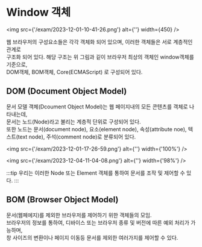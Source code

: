 # Window 객체

<img src={'/exam/2023-12-01-10-41-26.png'} alt={''} width={450} />

웹 브라우저의 구성요소들은 각각 객체화 되어 있으며, 이러한 객체들은 서로 계층적인 관계로  
구조화 되어 있다. 해당 구조는 위 그림과 깉이 브라우저 최상의 객체인 window객체를 기준으로,  
DOM객체, BOM객체, Core(ECMAScript) 로 구성되어 있다.  

## DOM (Document Object Model)
문서 모델 객체(Dcoument Object Model)는 웹 페이지내의 모든 콘텐츠를 객체로 나타내는데,  
문서는 노드(Node)라고 불리는 계층적 단위로 구성되어 있다.  
또한 노드는 문서(document node), 요소(element node), 속성(attribute noe), 텍스트(text node), 주석(comment node)로 분류되어 있다.

<img src={'/exam/2023-12-01-17-26-59.png'} alt={''} width={'100%'} />  

<img src={'/exam/2023-12-04-11-04-08.png'} alt={''} width={'98%'} />

:::tip 
우리는 이러한 Node 또는 Element 객체를 통하여 문서를 조작 및 제어할 수 있다.
:::

## BOM (Browser Object Model)
문서(웹페에지)를 제외한 브라우저를 제어하기 위한 객체들의 모임.  
브라우저의 정보를 통하여, 디바이스 또는 브라우저 종류 및 버전에 따른 예외 처리가 가능하며,  
창 사이즈의 변환이나 페이지 이동등 문서를 제외한 여러가지를 제어할 수 있다.